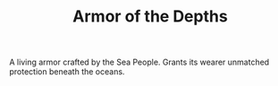 ﻿---
title: "Armor of the Depths"
firstMention: "Age of Sail"
category: ""
status: "draft"
risk: ""
summary: "A living armor crafted by the Sea People. Grants its wearer unmatched protection beneath the oceans."
---

A living armor crafted by the Sea People. Grants its wearer unmatched protection beneath the oceans.


